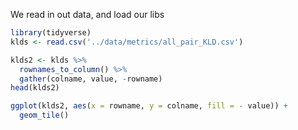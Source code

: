 
We read in out data, and load our libs
```r
library(tidyverse)
klds <- read.csv('../data/metrics/all_pair_KLD.csv')
```


```r
klds2 <- klds %>%
  rownames_to_column() %>%
  gather(colname, value, -rowname)
head(klds2)

ggplot(klds2, aes(x = rowname, y = colname, fill = - value)) +
  geom_tile()
```